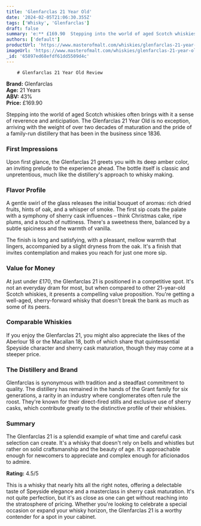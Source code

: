 ```yaml
---
title: 'Glenfarclas 21 Year Old'
date: '2024-02-05T21:06:30.355Z'
tags: ['Whisky', 'Glenfarclas']
draft: false
summary: 'e:** £169.90  Stepping into the world of aged Scotch whiskies often brings with it a sense of reverence and anticipation. The Glen...'
authors: ['default']
productUrl: 'https://www.masterofmalt.com/whiskies/glenfarclas-21-year-old-whisky/'
imageUrl: 'https://www.masterofmalt.com/whiskies/glenfarclas-21-year-old-whisky.jpg'
_id: '65897ed68efdf61dd5509d4c'
---
```


        # Glenfarclas 21 Year Old Review

**Brand:** Glenfarclas  
**Age:** 21 Years  
**ABV:** 43%  
**Price:** £169.90

Stepping into the world of aged Scotch whiskies often brings with it a sense of reverence and anticipation. The Glenfarclas 21 Year Old is no exception, arriving with the weight of over two decades of maturation and the pride of a family-run distillery that has been in the business since 1836.

### First Impressions

Upon first glance, the Glenfarclas 21 greets you with its deep amber color, an inviting prelude to the experience ahead. The bottle itself is classic and unpretentious, much like the distillery's approach to whisky making.

### Flavor Profile

A gentle swirl of the glass releases the initial bouquet of aromas: rich dried fruits, hints of oak, and a whisper of smoke. The first sip coats the palate with a symphony of sherry cask influences – think Christmas cake, ripe plums, and a touch of nuttiness. There's a sweetness there, balanced by a subtle spiciness and the warmth of vanilla.

The finish is long and satisfying, with a pleasant, mellow warmth that lingers, accompanied by a slight dryness from the oak. It's a finish that invites contemplation and makes you reach for just one more sip.

### Value for Money

At just under £170, the Glenfarclas 21 is positioned in a competitive spot. It's not an everyday dram for most, but when compared to other 21-year-old Scotch whiskies, it presents a compelling value proposition. You're getting a well-aged, sherry-forward whisky that doesn't break the bank as much as some of its peers.

### Comparable Whiskies

If you enjoy the Glenfarclas 21, you might also appreciate the likes of the Aberlour 18 or the Macallan 18, both of which share that quintessential Speyside character and sherry cask maturation, though they may come at a steeper price.

### The Distillery and Brand

Glenfarclas is synonymous with tradition and a steadfast commitment to quality. The distillery has remained in the hands of the Grant family for six generations, a rarity in an industry where conglomerates often rule the roost. They're known for their direct-fired stills and exclusive use of sherry casks, which contribute greatly to the distinctive profile of their whiskies.

### Summary

The Glenfarclas 21 is a splendid example of what time and careful cask selection can create. It's a whisky that doesn't rely on bells and whistles but rather on solid craftsmanship and the beauty of age. It's approachable enough for newcomers to appreciate and complex enough for aficionados to admire.

**Rating:** 4.5/5

This is a whisky that nearly hits all the right notes, offering a delectable taste of Speyside elegance and a masterclass in sherry cask maturation. It's not quite perfection, but it's as close as one can get without reaching into the stratosphere of pricing. Whether you're looking to celebrate a special occasion or expand your whisky horizon, the Glenfarclas 21 is a worthy contender for a spot in your cabinet.
